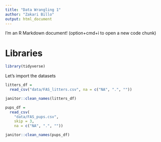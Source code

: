 ```yaml
---
title: "Data Wrangling 1"
author: "Zakari Billo"
output: html_document
---
```


I'm an R Markdown document! (option+cmd+i to open a new code chunk)

# Libraries

```r
library(tidyverse)
```

Let's import the datasets

```r
litters_df = 
  read_csv("data/FAS_litters.csv", na = c("NA", ".", ""))

janitor::clean_names(litters_df)

pups_df = 
  read_csv(
    "data/FAS_pups.csv", 
    skip = 3,
    na = c("NA", ".", ""))

janitor::clean_names(pups_df)
```



